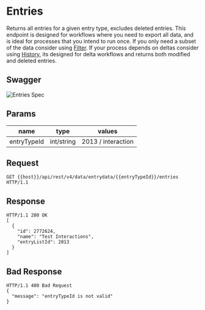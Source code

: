 # Entries

Returns all entries for a given entry type, excludes deleted entries. This endpoint is designed for workflows where you need to export all data, and is ideal for processes that you intend to run once. If you only need a subset of the data consider using [Filter](./Filter). If your process depends on deltas consider using [History](./History), its designed for delta workflows and returns both modified and deleted entries.

## Swagger
![Entries Spec](./cells_entryids.png)
## Params

| name        | type       | values             |
| ----------- | ---------- | ------------------ |
| entryTypeId | int/string | 2013 / interaction |

## Request

```
GET {{host}}/api/rest/v4/data/entrydata/{{entryTypeId}}/entries HTTP/1.1
```

## Response

```
HTTP/1.1 200 OK
[
  {
    "id": 2772624,
    "name": "Test Interactions",
    "entryListId": 2013
  }
]
```

## Bad Response

```
HTTP/1.1 400 Bad Request
{
  "message": "entryTypeId is not valid"
}
```
